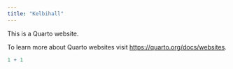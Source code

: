 ```yaml
---
title: "Kelbihall"
---
```


This is a Quarto website.

To learn more about Quarto websites visit <https://quarto.org/docs/websites>.

```r
1 + 1
```
